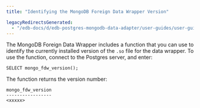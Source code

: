 ```yaml
---
title: "Identifying the MongoDB Foreign Data Wrapper Version"

legacyRedirectsGenerated:
  - "/edb-docs/d/edb-postgres-mongodb-data-adapter/user-guides/user-guide/5.2.8/identifying_data_adapter_version.html"
---
```


<div id="identifying_data_adapter_version" class="registered_link"></div>

The MongoDB Foreign Data Wrapper includes a function that you can use to identify the currently installed version of the `.so` file for the data wrapper. To use the function, connect to the Postgres server, and enter:

```text
SELECT mongo_fdw_version();
```

The function returns the version number:

```text
mongo_fdw_version
-----------------
<xxxxx>
```
